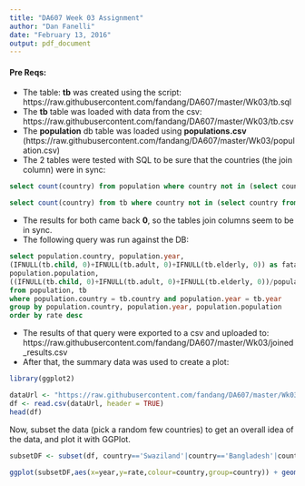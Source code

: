 ```yaml
---
title: "DA607 Week 03 Assignment"
author: "Dan Fanelli"
date: "February 13, 2016"
output: pdf_document
---
```


#### Pre Reqs:
* The table: __tb__ was created using the script: https://raw.githubusercontent.com/fandang/DA607/master/Wk03/tb.sql
* The __tb__ table was loaded with data from the csv: https://raw.githubusercontent.com/fandang/DA607/master/Wk03/tb.csv
* The __population__ db table was loaded using __populations.csv__ (https://raw.githubusercontent.com/fandang/DA607/master/Wk03/population.csv)
* The 2 tables were tested with SQL to be sure that the countries (the join column) were in sync:

```sql
select count(country) from population where country not in (select country from tb)

select count(country) from tb where country not in (select country from population)
```

* The results for both came back __0__, so the tables join columns seem to be in sync.
* The following query was run against the DB:

```sql
select population.country, population.year, 
(IFNULL(tb.child, 0)+IFNULL(tb.adult, 0)+IFNULL(tb.elderly, 0)) as fatalities,
population.population, 
((IFNULL(tb.child, 0)+IFNULL(tb.adult, 0)+IFNULL(tb.elderly, 0))/population.population) as rate
from population, tb 
where population.country = tb.country and population.year = tb.year
group by population.country, population.year, population.population
order by rate desc
```

* The results of that query were exported to a csv and uploaded to: https://raw.githubusercontent.com/fandang/DA607/master/Wk03/joined_results.csv
* After that, the summary data was used to create a plot:


```r
library(ggplot2)

dataUrl <- "https://raw.githubusercontent.com/fandang/DA607/master/Wk03/joined_results.csv"
df <- read.csv(dataUrl, header = TRUE)
head(df)
```

Now, subset the data (pick a random few countries) to get an overall idea of the data, and plot it with GGPlot.

```r
subsetDF <- subset(df, country=='Swaziland'|country=='Bangladesh'|country=='South Africa'|country=='Guatemala'|country=='Turkey'|country=='Brazil'|country=='Spain')
  
ggplot(subsetDF,aes(x=year,y=rate,colour=country,group=country)) + geom_line()
```

